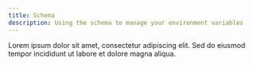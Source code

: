 ```yaml
---
title: Schema
description: Using the schema to manage your environment variables
---
```


Lorem ipsum dolor sit amet, consectetur adipiscing elit. Sed do eiusmod tempor incididunt ut labore et dolore magna aliqua.
